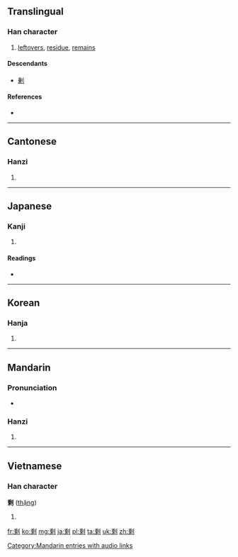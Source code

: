 {{also|剰}}
==Translingual==
{{ja-forms|[[剰]]|[[剩]]|[[剩]]}}
===Han character===
{{Han char|rn=18|rad=刀|as=10|sn=12|four=2290<sub>0</sub>|canj=竹心中弓 (HPLN)|ids=⿰[[乘]][[刂]]}}

# [[leftovers]], [[residue]], [[remains]]

====Descendants====
* [[剰]]

====References====
* {{Han ref|kx=0142.040|dkj=02109|dj=0323.020|hdz=10350.100|uh=5269|ud=21097|bh=B3D1|bd=46033}}

----

==Cantonese==

===Hanzi===
{{yue-hanzi|jyut=|y=sing6}}

# {{defn|lang=yue|sort=刀10}}

----

==Japanese==

===Kanji===
{{ja-kanji|grade=|rs=刀10}}

# {{defn|lang=ja|sort=刀10}} <!-- line may be deleted if/when POS headers are added -->

====Readings====
* {{ja-readings|on=[[じょう]] (jō)|kun=[[あまる]] (amaru), [[あまり]] (amari), [[あまつさえ]] (amatsusae)}}

----

==Korean==

===Hanja===
{{ko-hanja|hangeul=잉|rv=ing|mr=ing}}

# {{defn|lang=ko|sort=刀10}}

----

==Mandarin==

===Pronunciation===
* {{audio|zh-shèng.ogg|audio|lang=cmn}}

===Hanzi===
{{cmn-hanzi|pin=[[shèng]] ([[sheng4]])|wg=sheng<sup>4</sup>}}

# {{defn|lang=cmn|sort=刀10}}

[[Category:Mandarin entries with audio links]]

----

==Vietnamese==

===Han character===
'''剩''' ([[thặng]])

# {{defn|lang=vi}}

[[fr:剩]]
[[ko:剩]]
[[mg:剩]]
[[ja:剩]]
[[pl:剩]]
[[ta:剩]]
[[uk:剩]]
[[zh:剩]]